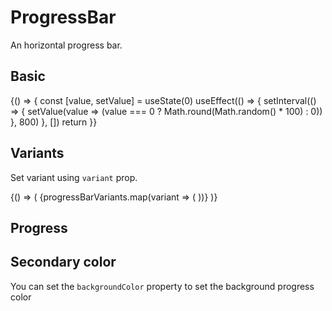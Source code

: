 
<Meta title="Components/ProgressBar" component={ProgressBar} />

# ProgressBar

<Description>An horizontal progress bar.</Description>

## Basic

<Canvas>
  <Story name="basic">
    {() => {
      const [value, setValue] = useState(0)
      useEffect(() => {
        setInterval(() => {
          setValue(value => (value === 0 ? Math.round(Math.random() * 100) : 0))
        }, 800)
      }, [])
      return <ProgressBar value={value} />
    }}
  </Story>
</Canvas>

## Variants

<Description>Set variant using `variant` prop.</Description>

<Canvas>
  <Story name="variants">
    {() => (
      <Boxer my={1}>
        {progressBarVariants.map(variant => (
          <UncontrolledProgressBar key={variant} variant={variant} />
        ))}
      </Boxer>
    )}
  </Story>
</Canvas>

## Progress

<Canvas>
  <Story name="progress">
    <ProgressBar progress />
  </Story>
</Canvas>

## Secondary color

<Description>You can set the `backgroundColor` property to set the background progress color</Description>

<Canvas>
  <Story name="background">
    <ProgressBar value={60} backgroundColor="green" />
  </Story>
</Canvas>
